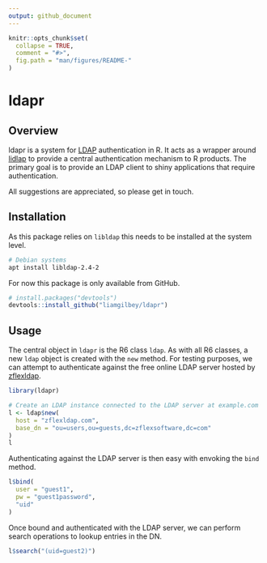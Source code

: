 ```yaml
---
output: github_document
---
```


<!-- README.md is generated from README.Rmd. Please edit that file -->

```r
knitr::opts_chunk$set(
  collapse = TRUE,
  comment = "#>",
  fig.path = "man/figures/README-"
)
```

# ldapr


## Overview 

ldapr is a system for [LDAP](https://en.wikipedia.org/wiki/Lightweight_Directory_Access_Protocol) authentication in R. It acts as a wrapper around [lidlap](https://www.openldap.org/software/man.cgi?query=ldap) to provide a central authentication mechanism to R products. The primary goal is to provide an LDAP client to shiny applications that require authentication.

All suggestions are appreciated, so please get in touch.

## Installation

As this package relies on `libldap` this needs to be installed at the system level.

```sh
# Debian systems
apt install libldap-2.4-2
```

For now this package is only available from GitHub.

```r
# install.packages("devtools")
devtools::install_github("liamgilbey/ldapr")
```

## Usage

The central object in `ldapr` is the R6 class `ldap`. As with all R6 classes, a new `ldap` object is created with the `new` method. For testing purposes, we can attempt to authenticate against the free online LDAP server hosted by [zflexldap](https://www.zflexldapadministrator.com/index.php/blog/82-free-online-ldap).

```r
library(ldapr)
```


```r
# Create an LDAP instance connected to the LDAP server at example.com
l <- ldap$new(
  host = "zflexldap.com",
  base_dn = "ou=users,ou=guests,dc=zflexsoftware,dc=com"
)
l
```

Authenticating against the LDAP server is then easy with envoking the `bind` method.

```r
l$bind(
  user = "guest1",
  pw = "guest1password",
  "uid"
)
```

Once bound and authenticated with the LDAP server, we can perform search operations to lookup entries in the DN.

```r
l$search("(uid=guest2)")
```

